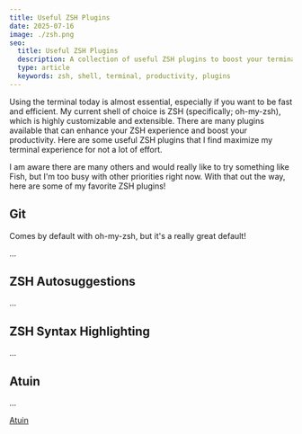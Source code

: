 ```yaml
---
title: Useful ZSH Plugins
date: 2025-07-16
image: ./zsh.png
seo:
  title: Useful ZSH Plugins
  description: A collection of useful ZSH plugins to boost your terminal productivity
  type: article
  keywords: zsh, shell, terminal, productivity, plugins
---
```


Using the terminal today is almost essential, especially if you want to be fast and
efficient. My current shell of choice is ZSH (specifically; oh-my-zsh), which is
highly customizable and extensible. There are many plugins available that can
enhance your ZSH experience and boost your productivity. Here are some useful ZSH
plugins that I find maximize my terminal experience for not a lot of effort.

I am aware there are many others and would really like to try something like Fish,
but I'm too busy with other priorities right now. With that out the way, here are some
of my favorite ZSH plugins!

## Git

Comes by default with oh-my-zsh, but it's a really great default!

...

## ZSH Autosuggestions

...

## ZSH Syntax Highlighting

...

## Atuin

...

[Atuin](https://github.com/atuinsh/atuin)

